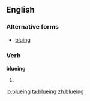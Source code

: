 ==English==

===Alternative forms===
* [[bluing]]

===Verb===
'''blueing'''

# {{present participle of|[[blue]]}}

[[io:blueing]]
[[ta:blueing]]
[[zh:blueing]]